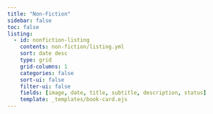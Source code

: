 ```yaml
---
title: "Non-Fiction"
sidebar: false
toc: false
listing:
  - id: nonfiction-listing
    contents: non-fiction/listing.yml
    sort: date desc
    type: grid
    grid-columns: 1
    categories: false
    sort-ui: false
    filter-ui: false
    fields: [image, date, title, subtitle, description, status]
    template: _templates/book-card.ejs
---
```



:::{#nonfiction-listing}
:::
